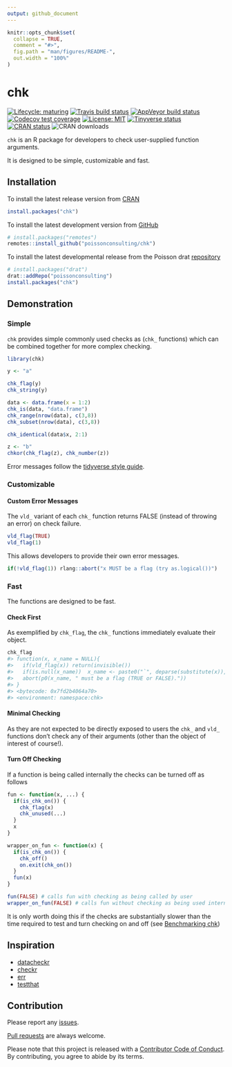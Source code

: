 ```yaml
---
output: github_document
---
```


<!-- README.md is generated from README.Rmd. Please edit that file -->

```r
knitr::opts_chunk$set(
  collapse = TRUE,
  comment = "#>",
  fig.path = "man/figures/README-",
  out.width = "100%"
)
```

# chk

<!-- badges: start -->
[![Lifecycle: maturing](https://img.shields.io/badge/lifecycle-maturing-blue.svg)](https://www.tidyverse.org/lifecycle/#maturing)
[![Travis build status](https://travis-ci.com/poissonconsulting/chk.svg?branch=master)](https://travis-ci.com/poissonconsulting/chk)
[![AppVeyor build status](https://ci.appveyor.com/api/projects/status/github/poissonconsulting/chk?branch=master&svg=true)](https://ci.appveyor.com/project/poissonconsulting/chk)
[![Codecov test coverage](https://codecov.io/gh/poissonconsulting/chk/branch/master/graph/badge.svg)](https://codecov.io/gh/poissonconsulting/chk?branch=master)
[![License: MIT](https://img.shields.io/badge/License-MIT-green.svg)](https://opensource.org/licenses/MIT)
[![Tinyverse status](https://tinyverse.netlify.com/badge/chk)](https://CRAN.R-project.org/package=chk)
[![CRAN status](https://www.r-pkg.org/badges/version/chk)](https://cran.r-project.org/package=chk)
![CRAN downloads](http://cranlogs.r-pkg.org/badges/chk)
<!-- badges: end -->

`chk` is an R package for developers to check user-supplied function arguments.

It is designed to be simple, customizable and fast.

## Installation

To install the latest release version from [CRAN](https://cran.r-project.org)
```r
install.packages("chk")
```

To install the latest development version from [GitHub](https://github.com/poissonconsulting/chk)
```r
# install.packages("remotes")
remotes::install_github("poissonconsulting/chk")
```

To install the latest developmental release from the Poisson drat [repository](https://github.com/poissonconsulting/drat)
```r
# install.packages("drat")
drat::addRepo("poissonconsulting")
install.packages("chk")
```

## Demonstration

### Simple

`chk` provides simple commonly used checks as (`chk_` functions) which can be combined together for more complex checking.

```r
library(chk)

y <- "a"

chk_flag(y)
chk_string(y)

data <- data.frame(x = 1:2)
chk_is(data, "data.frame")
chk_range(nrow(data), c(3,8))
chk_subset(nrow(data), c(3,8))

chk_identical(data$x, 2:1)

z <- "b"
chkor(chk_flag(z), chk_number(z))
```

Error messages follow the [tidyverse style guide](https://style.tidyverse.org/error-messages.html).

### Customizable

#### Custom Error Messages

The `vld_` variant of each `chk_` function returns FALSE (instead of throwing an error) on check failure.

```r
vld_flag(TRUE)
vld_flag(1)
```
This allows developers to provide their own error messages.

```r
if(!vld_flag(1)) rlang::abort("x MUST be a flag (try as.logical())")
```

### Fast

The functions are designed to be fast.

#### Check First

As exemplified by `chk_flag`, the `chk_` functions immediately evaluate their 
object.

``` r
chk_flag
#> function(x, x_name = NULL){
#>   if(vld_flag(x)) return(invisible())
#>   if(is.null(x_name))  x_name <- paste0("`", deparse(substitute(x)), "`")
#>   abort(p0(x_name, " must be a flag (TRUE or FALSE)."))
#> }
#> <bytecode: 0x7fd2b4064a70>
#> <environment: namespace:chk>
```

#### Minimal Checking

As they are not expected to be directly exposed to users the `chk_` and `vld_` 
functions don't check any of their arguments (other than the object of interest of course!).

#### Turn Off Checking

If a function is being called internally the checks can be turned off as follows
```r
fun <- function(x, ...) {
  if(is_chk_on()) {
    chk_flag(x)
    chk_unused(...)
  }
  x
}

wrapper_on_fun <- function(x) {
  if(is_chk_on()) {
    chk_off()
    on.exit(chk_on())
  }
  fun(x)
}

fun(FALSE) # calls fun with checking as being called by user
wrapper_on_fun(FALSE) # calls fun without checking as being used internally
```

It is only worth doing this if the checks are substantially slower
than the time required to test and turn checking on and off (see [Benchmarking chk]( https://poissonconsulting.github.io/chk/articles/benchmarking-chk.html))

## Inspiration

- [datacheckr](https://github.com/poissonconsulting/datacheckr/)
- [checkr](https://github.com/poissonconsulting/checkr/)
- [err](https://github.com/poissonconsulting/err/)
- [testthat](https://github.com/r-lib/testthat/)

## Contribution

Please report any [issues](https://github.com/poissonconsulting/chk/issues).

[Pull requests](https://github.com/poissonconsulting/chk/pulls) are always welcome.

Please note that this project is released with a [Contributor Code of Conduct](https://github.com/poissonconsulting/chk/blob/master/CODE_OF_CONDUCT.md).
By contributing, you agree to abide by its terms.
